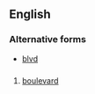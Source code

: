 ==English==

===Alternative forms===
* [[blvd]]

==={{abbreviation}}===
{{head|en|abbreviation}}

# [[boulevard]]